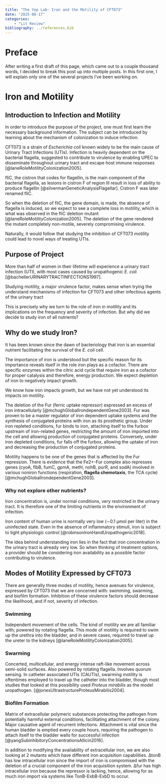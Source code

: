 ```yaml
---
title: "The Yep Lab: Iron and the Motility of CFT073"
date: "2025-08-17" 
categories: 
    - "Lit Review"
bibliography: ../references.bib
---
```


# Preface

After writing a first draft of this page, which came out to a couple thousand words, I decided to break this post up into multiple posts. In this first one, I will explain only one of the several projects I've been working on.

# Iron and Motility

## Introduction to Infection and Motility

In order to introduce the purpose of the project, one must first learn the necessary background information. The subject can be introduced by learning about the mechanism of colonization to induce infection.

CFT073 is a strain of *Escherichia coli* known widely to be the main cause of Urinary Tract Infections (UTIs). Infection is heavily dependent on the bacterial flagella, suggested to contribute to virulence by enabling UPEC to disseminate throughout urinary tract and escape host immune responses [@laneRoleMotilityColonization2005].

fliC, the cistron that codes for flagellin, is the main component of the bacterial flagella, as lesions in cistron F of region III result in loss of ability to produce flagellin [@silvermanGeneticAnalysisFlagellar]. Cistron F was later renamed fliC.

So when the deletion of fliC, the gene domain, is made, the absence of flagella is induced, so we expect to see a complete loss in motility, which is what was observed in the fliC deletion mutant [@laneRoleMotilityColonization2005]. The deletion of the gene rendered the mutant completely non-motile, severely compromising virulence.

Naturally, it would follow that studying the inhibition of CFT073 motility could lead to novel ways of treating UTIs.

## Purpose of Project

More than half of women in their lifetime will experience a urinary tract infection (UTI), with most cases caused by uropathogenic *E. coli* [@bachellerURINARYTRACTINFECTIONS1997].

Studying motility, a major virulence factor, makes sense when trying the understand mechanisms of infection for CFT073 and other infectious agents of the urinary tract

This is precisely why we turn to the role of iron in motility and its implications on the frequency and severity of infection. But why did we decide to study iron of all nutrients?

## Why do we study Iron?

It has been known since the dawn of bacteriology that iron is an essential nutrient facilitating the survival of the *E. coli* cell.

The importance of iron is understood but the specific reason for its importance reveals itself in the role iron plays as a cofactor. There are specific enzymes within the citric acid cycle that require iron as a cofactor for proper catalysis and therefore, energy production. We expect depletion of iron to negatively impact growth.

We know how iron impacts growth, but we have not yet understood its impacts on motility.

The deletion of the Fur (ferric uptake repressor) expressed an excess of iron intracellularly [@mchughGlobalIrondependentGene2003]. Fur was proven to be a master regulator of iron dependent uptake systems and the synthesis of conjugated proteins with iron as its prosthetic group. Under iron repleted conditions, fur binds to iron, attaching itself to the furbox upstream of iron-related genes, restricting the amount of iron imported into the cell and allowing production of conjugated proteins. Conversely, under iron depleted conditions, fur falls off the furbox, allowing the uptake of iron and decreasing the production of conjugated proteins.

Motility happens to be one of the genes that is affected by the Fur repression. There is evidence that the Fe2+-Fur complex also represses genes (cyoA, flbB, fumC, gpmA, metH, nohB, purR, and sodA) involved in various noniron functions (respiration, **flagella chemotaxis**, the TCA cycle) [@mchughGlobalIrondependentGene2003].

### Why not explore other nutrients?

Iron concentration is, under normal conditions, very restricted in the urinary tract. It is therefore one of the limiting nutrients in the environment of infection.

Iron content of human urine is normally very low (∼0.1 μmol per liter) in the uninfected state. Even in the absence of inﬂammatory stimuli, iron is subject to tight physiologic control [@robinsonIronHandUropathogenic2018].

The idea behind understanding iron lies in the fact that iron concentration in the urinary tract is already very low. So when thinking of treatment options, a provider should be considering iron availability as a possible factor contributing to virulence.

## Modes of Motility Expressed by CFT073

There are generally three modes of motility, hence avenues for virulence, expressed by CFT073 that we are concerned with: swimming, swarming, and biofilm formation. Inhibition of these virulence factors should decrease the likelihood, and if not, severity of infection.

### Swimming

Independent movement of the cells. The kind of motility we are all familiar with; powered by rotating flagella. This mode of motility is required to swim up the urethra into the bladder, and in severe cases, required to travel up the ureter to the kidneys [@laneRoleMotilityColonization2005].

### Swarming

Concerted, multicellular, and energy intense raft-like movement across semi-solid surfaces. Also powered by rotating flagella. Involves quorum sensing. In catheter associated UTIs (CAUTIs), swarming motility is oftentimes employed to travel up the catheter into the bladder, though most studies that looked at this possibility used *Proteus mirabilis* as the model uropathogen. [@jonesUltrastructureProteusMirabilis2004].

### Biofilm Formation

Matrix of extracellular polymeric substances protecting the pathogen from potentially harmful external conditions, facilitating attachment of the colony. Major causative agent of recurrent infections. Attachment is vital since the human bladder is emptied every couple hours, requiring the pathogen to attach itself to the bladder walls for successful infection [@yangSubinhibitoryConcentrationsAllicin2016].

In addition to modifying the availability of extracellular iron, we are also looking at 2 mutants which have different iron acquisition capabilities. ∆tonB has low intracellular iron since the import of iron is compromised with the deletion of a crucial component of the iron acquisition system. ∆fur has high intracellular iron because the repressor is lacking, hence, allowing for as much iron import via systems like TonB-ExbB-ExbD to occur.